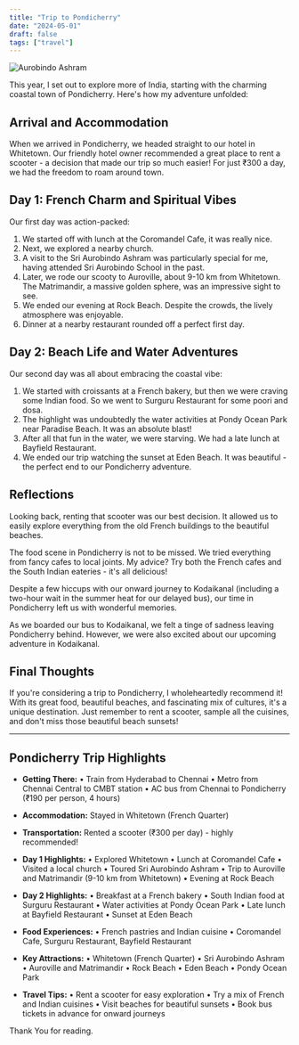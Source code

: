 ```yaml
---
title: "Trip to Pondicherry"
date: "2024-05-01"
draft: false
tags: ["travel"]
---
```


![Aurobindo Ashram](/static/images/blog/pondi-1-auro.JPG)


This year, I set out to explore more of India, starting with the charming coastal town of Pondicherry. Here's how my adventure unfolded:

## Arrival and Accommodation

When we arrived in Pondicherry, we headed straight to our hotel in Whitetown. Our friendly hotel owner recommended a great place to rent a scooter - a decision that made our trip so much easier! For just ₹300 a day, we had the freedom to roam around town.

## Day 1: French Charm and Spiritual Vibes

Our first day was action-packed:

1. We started off with lunch at the Coromandel Cafe, it was really nice.
2. Next, we explored a nearby church.
3. A visit to the Sri Aurobindo Ashram was particularly special for me, having attended Sri Aurobindo School in the past.
4. Later, we rode our scooty to Auroville, about 9-10 km from Whitetown. The Matrimandir, a massive golden sphere, was an impressive sight to see.
5. We ended our evening at Rock Beach. Despite the crowds, the lively atmosphere was enjoyable.
6. Dinner at a nearby restaurant rounded off a perfect first day.

## Day 2: Beach Life and Water Adventures

Our second day was all about embracing the coastal vibe:

1. We started with croissants at a French bakery, but then we were craving some Indian food. So we went to Surguru Restaurant for some poori and dosa.
2. The highlight was undoubtedly the water activities at Pondy Ocean Park near Paradise Beach. It was an absolute blast!
3. After all that fun in the water, we were starving. We had a late lunch at Bayfield Restaurant.
4. We ended our trip watching the sunset at Eden Beach. It was beautiful - the perfect end to our Pondicherry adventure.


## Reflections

Looking back, renting that scooter was our best decision. It allowed us to easily explore everything from the old French buildings to the beautiful beaches.

The food scene in Pondicherry is not to be missed. We tried everything from fancy cafes to local joints. My advice? Try both the French cafes and the South Indian eateries - it's all delicious!

Despite a few hiccups with our onward journey to Kodaikanal (including a two-hour wait in the summer heat for our delayed bus), our time in Pondicherry left us with wonderful memories.

As we boarded our bus to Kodaikanal, we felt a tinge of sadness leaving Pondicherry behind. However, we were also excited about our upcoming adventure in Kodaikanal.

## Final Thoughts

If you're considering a trip to Pondicherry, I wholeheartedly recommend it! With its great food, beautiful beaches, and fascinating mix of cultures, it's a unique destination. Just remember to rent a scooter, sample all the cuisines, and don't miss those beautiful beach sunsets!

---

## Pondicherry Trip Highlights

- **Getting There:**
  • Train from Hyderabad to Chennai
  • Metro from Chennai Central to CMBT station
  • AC bus from Chennai to Pondicherry (₹190 per person, 4 hours)

- **Accommodation:** Stayed in Whitetown (French Quarter)

- **Transportation:** Rented a scooter (₹300 per day) - highly recommended!

- **Day 1 Highlights:**
  • Explored Whitetown
  • Lunch at Coromandel Cafe
  • Visited a local church
  • Toured Sri Aurobindo Ashram
  • Trip to Auroville and Matrimandir (9-10 km from Whitetown)
  • Evening at Rock Beach

- **Day 2 Highlights:**
  • Breakfast at a French bakery
  • South Indian food at Surguru Restaurant
  • Water activities at Pondy Ocean Park
  • Late lunch at Bayfield Restaurant
  • Sunset at Eden Beach

- **Food Experiences:**
  • French pastries and Indian cuisine
  • Coromandel Cafe, Surguru Restaurant, Bayfield Restaurant

- **Key Attractions:**
  • Whitetown (French Quarter)
  • Sri Aurobindo Ashram
  • Auroville and Matrimandir
  • Rock Beach
  • Eden Beach
  • Pondy Ocean Park

- **Travel Tips:**
  • Rent a scooter for easy exploration
  • Try a mix of French and Indian cuisines
  • Visit beaches for beautiful sunsets
  • Book bus tickets in advance for onward journeys


Thank You for reading.